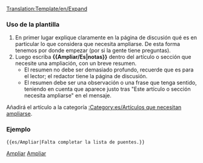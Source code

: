 <noinclude>[[Translation:Template/en/Expand]]</noinclude><noinclude></noinclude>{{es/Metaplantilla de avisos| tipo  = información
| imagen=en/Paper-plus.png| texto = Este artículo o sección necesita '''[{{SERVER}}{{localurl:{{NAMESPACE}}:{{PAGENAME}}|action=edit}} ampliarse]'''.<br/>{{{1|}}}
<div style="font-size: 80%">
* Puede encontrar más información sobre qué necesita ampliarse en la [[Talk:{{PAGENAME}}|discusión]] de artículo.
* Recuerde utilizar el [[es/Wiki/Manual de Estilo|manual de estilo]].
* Quite esta plantilla una vez que se haya ampliado el artículo.
</div>
}}<includeonly>{{{2|[[Category:es/Artículos que necesitan ampliarse]]}}}</includeonly><noinclude>

===Uso de la plantilla===
#En primer lugar explique claramente en la página de discusión qué es en particular lo que considera que necesita ampliarse. De esta forma tenemos por donde empezar (por si la gente tiene preguntas).
#Luego escriba '''<nowiki>{{</nowiki>Ampliar/Es|notas<nowiki>}}</nowiki>''' dentro del artículo o sección que necesite una ampliación, con un breve resumen.
#*El resumen no debe ser demasiado profundo, recuerde que es para el lector; el redactor tiene la página de discusión.
#*El resumen debe ser una observación o una frase que tenga sentido, teniendo en cuenta que aparece justo tras "Este artículo o sección necesita ampliarse" en el mensaje.

Añadirá el artículo a la categoría [[:Category:es/Artículos que necesitan ampliarse]].

===Ejemplo===
<pre>{{es/Ampliar|Falta completar la lista de puentes.}}</pre>
{{es/Ampliar|Falta completar la lista de puentes.|2=}}

[[Category:es/Plantillas|Ampliar]][[Category:es/Cajas de mensajes|Ampliar]]</noinclude>